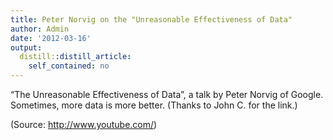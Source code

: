 ```yaml
---
title: Peter Norvig on the "Unreasonable Effectiveness of Data"
author: Admin
date: '2012-03-16'
output:
  distill::distill_article:
    self_contained: no
---
```


“The Unreasonable Effectiveness of Data”, a talk by Peter Norvig of Google. Sometimes, more data is more better. (Thanks to John C. for the link.)

<div class="attribution">
  (<span>Source:</span> <a href="http://www.youtube.com/">http://www.youtube.com/</a>)
</div>

